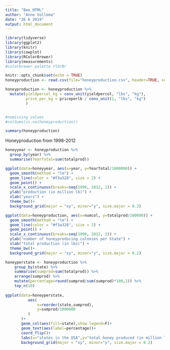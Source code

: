 ```yaml
---
title: "Bee_HTML"
author: "Anne Vollema"
date: "26 6 2019"
output: html_document
---
```


```r
library(tidyverse)
library(ggplot2)
library(knitr)
library(cowplot)
library(RColorBrewer)
library(measurements)
#colorbrewer palette YlOrBr
```


```r
knitr::opts_chunk$set(echo = TRUE)
honeyproduction <- read.csv(file="honeyproduction.csv", header=TRUE, sep=",")

honeyproduction <- honeyproduction %>% 
  mutate(yieldpercol_kg = conv_unit(yieldpercol, "lbs", "kg"),
         price_per_kg = priceperlb / conv_unit(1, "lbs", "kg")
         )


#nomissing values 
#colSums(is.na(honeyproduction))
```


```r
summary(honeyproduction)
```

Honeyproduction from 1998-2012
```r
honeyyear <- honeyproduction %>%
  group_by(year) %>%
  summarise(YearTotal=sum(totalprod))

ggplot(data=honeyyear, aes(x=year, y=YearTotal/1000000)) + 
  geom_smooth(method = "lm") + 
  geom_line(color = "#f3a328", size = 2) +
  geom_point() +
  scale_x_continuous(breaks=seq(1998, 2012, 1)) +
  ylab("production (in million lb)") +
  xlab("years") +
  theme_bw()+
  background_grid(major = "xy", minor="y", size.major = 0.2) 
```

```r
ggplot(data=honeyproduction, aes(x=numcol, y=totalprod/100000)) + 
  geom_smooth(method = "lm") + 
  geom_line(color = "#f3a328", size = 2) +
  geom_point() +
  scale_x_continuous(breaks=seq(1998, 2012, 1)) +
  ylab("number of honeyproducing colonies per State") +
  xlab("total production (in lbs)") +
  theme_bw()+
  background_grid(major = "xy", minor="y", size.major = 0.2)
```

```r
honeyperstate <- honeyproduction %>%
    group_by(state) %>%
    summarise(sumprod=sum(totalprod)) %>%
    arrange(sumprod) %>%
    mutate(percentage=round(sumprod/sum(sumprod)*100,2)) %>% 
    top_n(10)
    
ggplot(data=honeyperstate,
          aes(
              x=reorder(state,sumprod),
              y=sumprod/1000000
          )
       )+
       geom_col(aes(fill=state),show.legend=F)+
       geom_text(aes(label=percentage))+
       coord_flip()+
       labs(x="states in the USA",y="total honey produced (in million lb)",title="total honey produced by each state")  +
       background_grid(major = "xy", minor="y", size.major = 0.2) 
```

